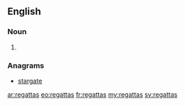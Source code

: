 ==English==

===Noun===
{{head|en|plural}}

# {{plural of|regatta|lang=en}}

===Anagrams===
* [[stargate#English|stargate]]

[[ar:regattas]]
[[eo:regattas]]
[[fr:regattas]]
[[my:regattas]]
[[sv:regattas]]